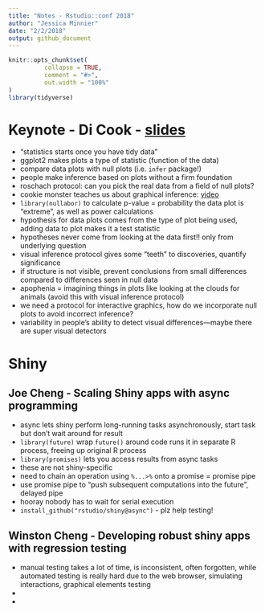 ```yaml
---
title: "Notes - Rstudio::conf 2018"
author: "Jessica Minnier"
date: "2/2/2018"
output: github_document
---
```


```r
knitr::opts_chunk$set(
          collapse = TRUE,
          comment = "#>",
          out.width = "100%"
)
library(tidyverse)
```

# Keynote - Di Cook - [slides](http://www.dicook.org/files/rstudio/)

- "statistics starts once you have tidy data"
- ggplot2 makes plots a type of statistic (function of the data)
- compare data plots with null plots (i.e. `infer` package!)
- people make inference based on plots without a firm foundation
- roschach protocol: can you pick the real data from a field of null plots?
- cookie monster teaches us about graphical inference: [video](https://youtu.be/rEHKm3Z1zUE)
- `library(nullabor)` to calculate p-value = probability the data plot is "extreme", as well as power calculations
- hypothesis for data plots comes from the type of plot being used, adding data to plot makes it a test statistic
- hypotheses never come from looking at the data first!! only from underlying question
- visual inference protocol gives some "teeth" to discoveries, quantify significance
- if structure is not visible, prevent conclusions from small differences compared to differences seen in null data
- apophenia = imagining things in plots like looking at the clouds for animals (avoid this with visual inference protocol)
- we need a protocol for interactive graphics, how do we incorporate null plots to avoid incorrect inference?
- variability in people's ability to detect visual differences---maybe there are super visual detectors

# Shiny

## Joe Cheng - Scaling Shiny apps with async programming

- async lets shiny perform long-running tasks asynchronously, start task but don't wait around for result
- `library(future)` wrap `future()` around code runs it in separate R process, freeing up original R process
- `library(promises)` lets you access results from async tasks
- these are not shiny-specific
- need to chain an operation using `%...>%` onto a promise = promise pipe
- use promise pipe to "push subsequent computations into the future", delayed pipe
- hooray nobody has to wait for serial execution
- `install_github("rstudio/shiny@async")` - plz help testing!

## Winston Cheng - Developing robust shiny apps with regression testing

- manual testing takes a lot of time, is inconsistent, often forgotten, while automated testing is really hard due to the web browser, simulating interactions, graphical elements testing
- 



- 

